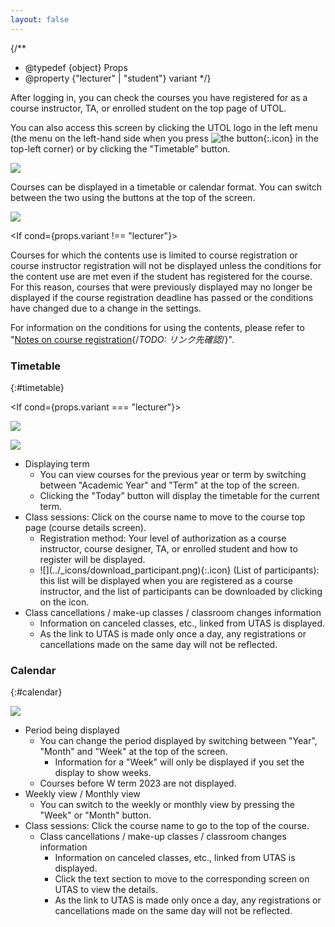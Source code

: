 ```yaml
---
layout: false
---
```



{/**
  * @typedef {object} Props
  * @property {"lecturer" | "student"} variant
  */}

After logging in, you can check the courses you have registered for as a course instructor, TA, or enrolled student on the top page of UTOL.

You can also access this screen by clicking the UTOL logo in the left menu (the menu on the left-hand side when you press ![the button](../_icons/hamburger.png){:.icon} in the top-left corner) or by clicking the "Timetable" button.

![](./sidemenu.png)

Courses can be displayed in a timetable or calendar format. You can switch between the two using the buttons at the top of the screen.

![](./mode-buttons.png)

<If cond={props.variant !== "lecturer"}>

Courses for which the contents use is limited to course registration or course instructor registration will not be displayed unless the conditions for the content use are met even if the student has registered for the course. For this reason, courses that were previously displayed may no longer be displayed if the course registration deadline has passed or the conditions have changed due to a change in the settings.

For information on the conditions for using the contents, please refer to "[Notes on course registration](/utol/students/course_registration/#caution){/*TODO: リンク先確認*/}".

</If>

### Timetable
{:#timetable}

<If cond={props.variant === "lecturer"}>

![](./timetable-lecturer.png)

</If>
<If cond={props.variant !== "lecturer"}>

![](./timetable-student.png)

</If>

- Displaying term
  - You can view courses for the previous year or term by switching between "Academic Year" and "Term" at the top of the screen.
  - Clicking the "Today" button will display the timetable for the current term.
- Class sessions: Click on the course name to move to the course top page (course details screen). 
  <ul>
    <li>
      Registration method: Your level of authorization as a course instructor, course designer, TA, or enrolled student and how to register will be displayed.
    </li>
    <If cond={props.variant !== "student"}>
      <li>
        ![](../_icons/download_participant.png){:.icon} (List of participants): this list will be displayed when you are registered as a course instructor, and the list of participants can be downloaded by clicking on the icon.
      </li>
    </If>
  </ul>
- Class cancellations / make-up classes / classroom changes information
    - Information on canceled classes, etc., linked from UTAS is displayed.
    - As the link to UTAS is made only once a day, any registrations or cancellations made on the same day will not be reflected.

### Calendar
{:#calendar}

![](./calendar.png)

- Period being displayed
  - You can change the period displayed by switching between "Year", "Month" and "Week" at the top of the screen.
    - Information for a "Week" will only be displayed if you set the display to show weeks.
  - Courses before W term 2023 are not displayed.
- Weekly view / Monthly view
  - You can switch to the weekly or monthly view by pressing the "Week" or "Month" button.
- Class sessions: Click the course name to go to the top of the course.
  - Class cancellations / make-up classes / classroom changes information
    - Information on canceled classes, etc., linked from UTAS is displayed.
    - Click the text section to move to the corresponding screen on UTAS to view the details.
    - As the link to UTAS is made only once a day, any registrations or cancellations made on the same day will not be reflected.
